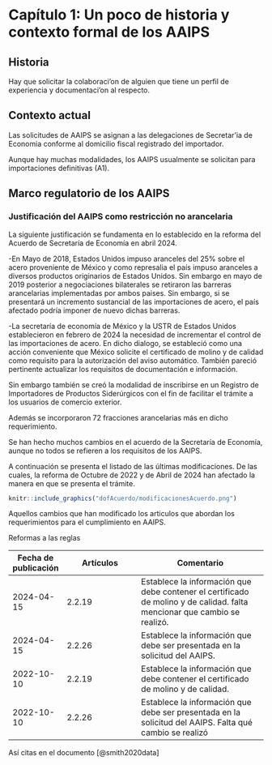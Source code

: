 
# Capítulo 1: Un poco de historia y contexto formal de los AAIPS



## Historia

Hay que solicitar la colaboraci'on de alguien que tiene un perfil de experiencia y documentaci'on al respecto.



## Contexto actual

Las solicitudes de AAIPS se asignan a las delegaciones de Secretar'ia de Economia conforme al domicilio fiscal registrado del importador.

Aunque hay muchas modalidades, los AAIPS usualmente se solicitan para importaciones definitivas (A1).


## Marco regulatorio de los AAIPS

### Justificación del AAIPS como restricción no arancelaria 

La siguiente justificación se fundamenta en lo establecido en la reforma del Acuerdo de Secretaría de Economía en abril 2024.

-En Mayo de 2018, Estados Unidos impuso aranceles del 25% sobre el acero proveniente de México y como represalia el país impuso aranceles a diversos productos originarios de Estados Unidos. Sin embargo en mayo de 2019 posterior a negociaciones bilaterales se retiraron las barreras arancelarias implementadas por ambos paises. Sin embargo, si se presentará un incremento sustancial de las importaciones de acero, el país afectado podría imponer de nuevo dichas barreras.

-La secretaría de economía de México y la USTR de Estados Unidos establecieron en febrero de 2024 la necesidad de incrementar el control de las importaciones de acero. En dicho dialogo, se estableció como una acción conveniente que México solicite el certificado de molino y de calidad como requisito para la autorización del aviso automático.
También pareció pertinente actualizar los requisitos de documentación e información. 

Sin embargo también se creó la modalidad de inscribirse en un Registro de Importadores de Productos Siderúrgicos con el fin de facilitar el trámite a los usuarios de comercio exterior.

Además se incorporaron 72 fracciones arancelarias más en dicho requerimiento.

Se han hecho muchos cambios en el acuerdo de la Secretaría de Economía, aunque no todos se refieren a los requisitos de los AAIPS.

A continuación se presenta el listado de las últimas modificaciones. De las cuales, la reforma de Octubre de 2022 y de Abril de 2024 han afectado la manera en que se presenta el trámite.


```r
knitr::include_graphics("dofAcuerdo/modificacionesAcuerdo.png")
```

Aquellos cambios que han modificado los articulos que abordan los requerimientos para el cumplimiento en AAIPS.

Reformas a las reglas

| Fecha de publicación | Artículos     | Comentario  |
|---|-------|------------|
|2024-04-15| 2.2.19    | Establece la información que debe contener el certificado de molino y de calidad. falta mencionar que cambio se realizó.|
|2024-04-15| 2.2.26    | Establece la información que debe ser presentada en la solicitud del AAIPS. |
|2022-10-10| 2.2.19   | Establece la información que debe contener el certificado de molino y de calidad.  |
|2022-10-10| 2.2.26    | Establece la información que debe ser presentada en la solicitud del AAIPS.  Falta qué cambio se realizó|



Así citas en el documento [@smith2020data]

